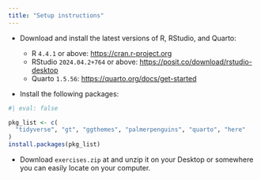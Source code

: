 ```yaml
---
title: "Setup instructions"
---
```


-   Download and install the latest versions of R, RStudio, and Quarto:

    -   R `4.4.1` or above: <https://cran.r-project.org>
    -   RStudio `2024.04.2+764` or above: <https://posit.co/download/rstudio-desktop>
    -   Quarto `1.5.56`: <https://quarto.org/docs/get-started>

-   Install the following packages:

```r
#| eval: false

pkg_list <- c(
  "tidyverse", "gt", "ggthemes", "palmerpenguins", "quarto", "here"
)
install.packages(pkg_list)
```

-   Download `exercises.zip` at and unzip it on your Desktop or somewhere you can easily locate on your computer.
